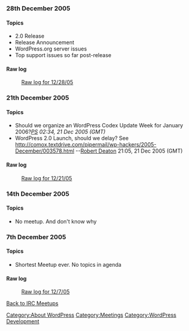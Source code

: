 ===28th December 2005===
====Topics====

* 2.0 Release
* Release Announcement
* WordPress.org server issues
* Top support issues so far post-release
====Raw log====
:[[IRC_Meetups/2005/December/December28RawLog|Raw log for 12/28/05]]

===21th December 2005===
====Topics====
* Should we organize an WordPress Codex Update Week for January 2006?''[[User:PotterSys|PS]] 02:34, 21 Dec 2005 (GMT)''
* WordPress 2.0 Launch, should we delay? See http://comox.textdrive.com/pipermail/wp-hackers/2005-December/003578.html --[[User:Robert Deaton|Robert Deaton]] 21:05, 21 Dec 2005 (GMT)
====Raw log====
:[[IRC_Meetups/2005/December/December21RawLog|Raw log for 12/21/05]]
===14th December 2005===
====Topics====
*No meetup. And don't know why
===7th December 2005===
====Topics====
* Shortest Meetup ever. No topics in agenda
====Raw log====
:[[IRC_Meetups/2005/December/December7RawLog|Raw log for 12/7/05]]

[[IRC Meetups|Back to IRC Meetups]]

[[Category:About WordPress]]
[[Category:Meetings]]
[[Category:WordPress Development]]
